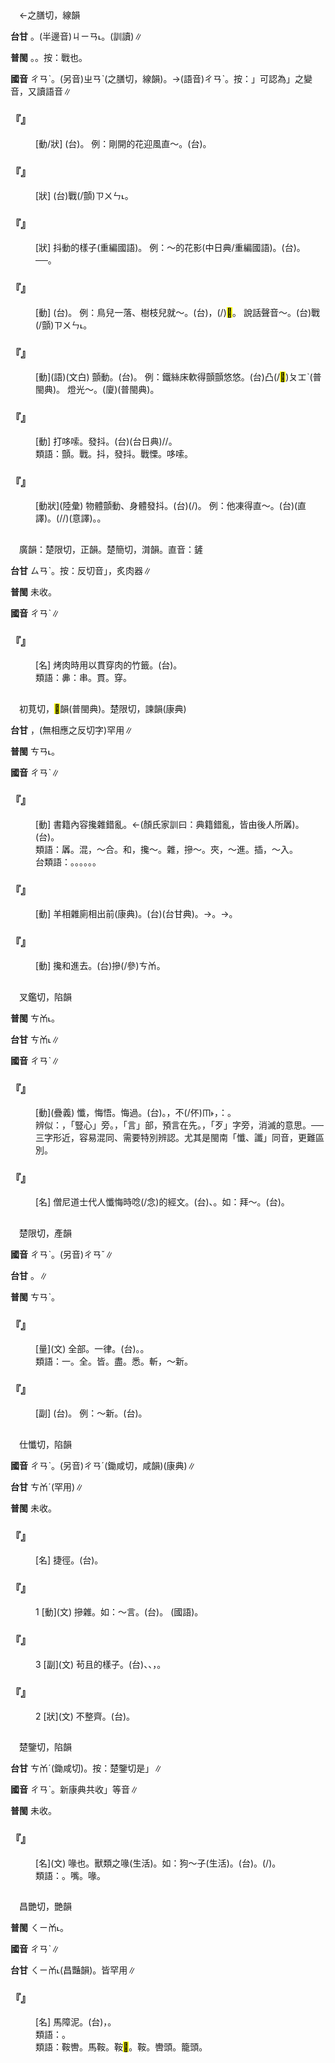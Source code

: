 
=={{ruby|顫|ㄔㄢˋ}}==

　←之膳切，線韻

'''台甘''' {{ruby|(文)|ㄐㄧㄢ}}。(半邊音)<rt>ㄐㄧㄢ˪</rt>。{{ruby|(語)|ㄒㄧㆷ}}(訓讀)∥

'''普閩''' {{ruby|(文)|ㄐㄧㄢ˪}}。{{ruby|(白)|ㄗㄨㄣ˪}}。按：戰也。

'''國音''' <rt>ㄔㄢˋ</rt>。(另音)<rt>ㄓㄢˋ</rt>(之膳切，線韻)。→(語音)<rt>ㄔㄢˋ</rt>。按：{{ruby|「|ㄔㄢˋ}}」可認為{{ruby|「|ㄓㄢˋ}}」之變音，又讀語音∥

    

==='''『{{ruby|顫|ㄔㄢˋ}}{{ruby|顫|ㄔㄢˋ}}{{ruby|巍|ㄨㄟ}}{{ruby|巍|ㄨㄟ}}』'''===
: [動/狀] (台){{ruby|輕|ㄎㄧㄣ}}{{ruby|輕|ㄎㄧㄣ}}{{ruby|搖|ㄧㄜˊ}}{{ruby|動|ㄉㄤ˫}}。 例：剛開的花迎風直～。(台){{ruby|拄|ㄉㄨˋ}}{{ruby|開|ㄎㄨㄧ}}{{ruby|丌|ㆤ}}{{ruby|花|ㄏㄨㆤ}}{{ruby|吹|ㄘㄨㆤ}}{{ruby|/|ㄘㆤ}}{{ruby|著|ㄉㄧㄜㆷ ͘}}{{ruby|風|ㄏㆲ}}{{ruby|/|ㄏㄨㄤ}}{{ruby|輕|ㄎㄧㄣ}}{{ruby|輕|ㄎㄧㄣ}}{{ruby|搖|ㄧㄜˊ}}{{ruby|動|ㄉㄤ˫}}。
    

==='''『{{ruby|顫|ㄔㄢˋ}}{{ruby|微|ㄨㄟˊ}}{{ruby|微|ㄨㄟˊ}}』'''===
: [狀] (台){{ruby|懼|ㄎㄨ˫}}{{ruby|懼|ㄎㄨ˫}}戰(/顫)<rt>ㄗㄨㄣ˪</rt>。
    

==='''『{{ruby|顫|ㄔㄢˋ}}{{ruby|悠|ㄧㄡ}}{{ruby|悠|ㄧㄡ}}』'''===
: [狀] 抖動的樣子(重編國語)。 例：～的花影(中日典/重編國語)。(台){{ruby|花|ㄏㄨㆤ}}{{ruby|影|ㄧㆩˋ}}{{ruby|搖|ㄧㄜˊ}}{{ruby|咧|ㄌㆤ˪}}{{ruby|搖|ㄧㄜˊ}}{{ruby|咧|ㄌㆤ˪}}。──{{ruby|花|ㄏㄨㆤ}}{{ruby|枝|ㄍㄧ}}{{ruby|<mark>&#xf9bf6;</mark>|ㄒㄧㆬ˪}}{{ruby|一|ㄐㄧㆵ ͘}}{{ruby|下|·ㆤ˫}}{{ruby|<mark>&#xf9bf6;</mark>|ㄒㄧㆬ˪}}{{ruby|一|ㄐㄧㆵ ͘}}{{ruby|下|·ㆤ˫}}。
    

==='''『{{ruby|顫|ㄔㄢˋ}}{{ruby|巍|ㄨㄟ}}』'''===
: [動] (台){{ruby|<mark>&#xf9bf6;</mark>|ㄒㄧㆬ˪}}。 例：鳥兒一落、樹枝兒就～。(台){{ruby|鳥|ㄐㄧㄠˋ}}{{ruby|仔|ㄚ}}{{ruby|若|ㄋㄚ˫}}{{ruby|歇|ㄏㄧㄜㆷ}}{{ruby|落|ㄌㄜㆷ ͘}}{{ruby|來|·ㄌㄞˊ}}，{{ruby|樹|ㄑㄧㄨ˫}}{{ruby|枝|ㄍㄧ}}{{ruby|著|ㄉㄧㄜㆷ}}(/{{ruby|都|ㄉㄜ˫}}){{ruby|<mark>&#xf9bf6;</mark>|ㄒㄧㆬ˪}}{{ruby|一|ㄐㄧㆵ ͘}}{{ruby|下|·ㆤ˫}}<mark>&#xf9bf6;</mark>{{ruby|一|ㄐㄧㆵ ͘}}{{ruby|下|·ㆤ˫}}。 說話聲音～。(台){{ruby|講|ㄍㆲˋ}}{{ruby|話|ㄨㆤ˫}}{{ruby|丌|ㆤ}}{{ruby|聲|ㄒㄧㆩ}}{{ruby|會|ㄨㆤ˫}}{{ruby|/|ㆤ˫}}戰(/顫)<rt>ㄗㄨㄣ˪</rt>。
    

==='''『{{ruby|顫|ㄔㄢˋ}}{{ruby|悠|ㄧㄡ}}』'''===
: [動](語)(文白) 顫動。(台){{ruby|<mark>&#xf9bf6;</mark>|ㄒㄧㆬ˪}}。 例：鐵絲床軟得顫顫悠悠。(台)凸(/<mark>&#xf91c9;</mark>)<rt>ㄆㆲˋ</rt>{{ruby|軟|ㄋㆭˋ}}{{ruby|<mark>&#xf9bf6;</mark>|ㄒㄧㆬ˪}}{{ruby|<mark>&#xf9bf6;</mark>|ㄒㄧㆬ˪}}(普閩典)。 燈光～。(廈){{ruby|燈|ㄉㄧㄥ}}{{ruby|火|ㄏㄨㆤˋ}}{{ruby|/|ㄏㆤˋ}}{{ruby|/|ㄏㄜˋ}}{{ruby|咧|ㄌㆤ˪}}{{ruby|掣|ㄘㄨㄚㆷ}}(普閩典)。
    

==='''『{{ruby|顫|ㄔㄢˋ}}{{ruby|抖|ㄉㄡˇ}}』'''===
: [動] 打哆嗦。發抖。(台){{ruby|愕|ㄎㆤㆷ ͘}}{{ruby|愕|ㄎㆤㆷ ͘}}{{ruby|戰|ㄗㄨㄣ˪}}(台日典)/{{ruby|<mark>&#xf8ef2;</mark>|ㄎㄨ˫}}{{ruby|<mark>&#xf8ef2;</mark>|ㄎㄨ˫}}{{ruby|戰|ㄗㄨㄣ˪}}/{{ruby|( )|ㄍㄧㆷ ͘}}{{ruby|( )|ㄍㄧㆷ ͘}}{{ruby|<mark>&#xf96f7;</mark>|ㄗㄨㄣ}}。
:類語：顫。戰。抖，發抖。戰慄。哆嗦。
:
    

==='''『{{ruby|顫|ㄔㄢˋ}}』'''===
: [動狀](陸彙) 物體顫動、身體發抖。(台){{ruby|戰|ㄗㄨㄣ˪}}(/{{ruby|顫|ㄐㄧㄢ˪}})。 例：他凍得直～。(台){{ruby|伊|ㄧ}}{{ruby|凍|ㄉㄤ˪}}{{ruby|<mark>&#xffa42;</mark>|ㄍㄚㆷ}}{{ruby|一|ㄧㆵ}}{{ruby|直|ㄉㄧㆵ ͘}}{{ruby|戰|ㄗㄨㄣ˪}}(直譯)。{{ruby|伊|ㄧ}}{{ruby|寒|ㄍㄨㆩˊ}}{{ruby|<mark>&#xffa42;</mark>|ㄍㄚㆷ}}{{ruby|<mark>&#xf8ef2;</mark>|ㄎㄨ˫}}{{ruby|<mark>&#xf8ef2;</mark>|ㄎㄨ˫}}{{ruby|慟|ㄉㆲ˪}}{{ruby|慟|ㄉㆲ˪}}(/{{ruby|<mark>&#xf8ef2;</mark>|ㄎㄨ˫}}{{ruby|<mark>&#xf8ef2;</mark>|ㄎㄨ˫}}{{ruby|戰|ㄗㄨㄣ˪}}/{{ruby|<mark>&#xf8ef2;</mark>|ㄎㄨ˫}}{{ruby|<mark>&#xf8ef2;</mark>|ㄎㄨ˫}}{{ruby|<mark>&#xf96f7;</mark>|ㄗㄨㄣ}})(意譯)。{{ruby|<mark>&#xf8ef2;</mark>|ㄎㄧ˫}}{{ruby|<mark>&#xf8ef2;</mark>|ㄎㄧ˫}}{{ruby|<mark>&#xf96f7;</mark>|ㄗㄨㄣ}}。
    

=={{ruby|丳|ㄔㄢˋ}}==

　廣韻：楚限切，正韻。楚簡切，潸韻。直音：鏟

'''台甘''' <rt>ㄙㄢˋ</rt>。按：反切音{{ruby|「|ㄘㄢˋ}}」，炙肉器∥

'''普閩''' 未收。

'''國音''' <rt>ㄔㄢˋ</rt>∥

    

==='''『{{ruby|丳|ㄔㄢˋ}}』'''===
: [名] 烤肉時用以貫穿肉的竹籤。(台){{ruby|竹|ㄉㄧㆤㆶ}}{{ruby|鐕|ㄑㄧㆰˋ}}{{ruby|仔|ㄚ}}。
:類語：丳：串。貫。穿。
:
    

=={{ruby|羼|ㄔㄢˋ}}==

　初莧切，<mark>&#xf8ec9;</mark>韻(普閩典)。楚限切，諫韻(康典)

'''台甘''' {{ruby|(文)|ㄘㄢˋ}}{{ruby|。|ㄙㄢˋ}}，(無相應之反切字)罕用∥

'''普閩''' <rt>ㄘㄢ˪</rt>。

'''國音''' <rt>ㄔㄢˋ</rt>∥

    

==='''『{{ruby|羼|ㄔㄢˋ}}{{ruby|雜|ㄗㄚˊ}}』'''===
: [動] 書籍內容攙雜錯亂。←(顏氏家訓曰：典籍錯亂，皆由後人所羼)。(台){{ruby|羼|ㄘㄢˋ}}{{ruby|雜|ㄗㄚㆴ ͘}}。
:類語：羼。混，～合。和，攙～。雜，摻～。夾，～進。插，～入。
:
:台類語：{{ruby|摻|ㄘㆰ}}。{{ruby|濫|ㄌㆰ˫}}。{{ruby|夾|ㄍㄧㄚㆴ}}。{{ruby|插|ㄘㄚㆴ}}。{{ruby|搢|ㄐㆪ˪}}。{{ruby|塞|ㄙㆤㆷ}}。
:
    

==='''『{{ruby|羼|ㄔㄢˋ}}』'''===
: [動] 羊相雜廁相出前(康典)。(台){{ruby|羊|ㄧㆧˊ}}{{ruby|/|ㄧㆫˊ}}{{ruby|仔|ㄚ}}{{ruby|相|ㄒㄧㄜ}}{{ruby|/|ㄙㆩ}}{{ruby|爭|ㄗㆥ}}{{ruby|/|ㄐㆪ}}{{ruby|<mark>&#xffa49;</mark>|ㆠㆤㆷ}}{{ruby|/|ㆠㄨㆤㆷ}}{{ruby|做|ㄗㄨㆤ˪}}{{ruby|/|ㄗㄜ˪}}{{ruby|頭|ㄊㄠˊ}}{{ruby|前|ㄐㄧㄥˊ}}(台甘典)。→{{ruby|插|ㄘㄚㆴ}}{{ruby|雜|ㄗㄚㆴ ͘}}。→{{ruby|摻|ㄘㆰ}}{{ruby|雜|ㄗㄚㆴ ͘}}。
    

==='''『{{ruby|羼|ㄔㄢˋ}}{{ruby|入|ㄖㄨˋ}}』'''===
: [動] 攙和進去。(台)摻(/參)<rt>ㄘㆰ</rt>{{ruby|摻|ㄘㆰ}}{{ruby|濫|ㄌㆰ˫}}{{ruby|濫|ㄌㆰ˫}}{{ruby|入|ㆢㄧㆴ ͘}}{{ruby|/|ㄌㄧㆴ ͘}}{{ruby|去|ㄎㄧ˪}}。
    

=={{ruby|懺|ㄔㄢˋ}}==

　叉鑑切，陷韻

'''普閩''' <rt>ㄘㆰ˪</rt>。

'''台甘''' <rt>ㄘㆰ˪</rt>∥

'''國音''' <rt>ㄔㄢˋ</rt>∥

    

==='''『{{ruby|懺|ㄔㄢˋ}}{{ruby|悔|ㄏㄨㄟˇ}}』'''===
: [動](疊義) 懺，悔悟。悔過。(台){{ruby|懺|ㄘㆰ˪}}{{ruby|悔|ㄏㄨㆤˋ}}。{{ruby|自|ㄗㄨ˫}}{{ruby|己|ㄍㄧˋ}}{{ruby|知|ㄗㄞ}}{{ruby|影|ㄧㆩˋ}}{{ruby|過|ㄍㆤ˪}}{{ruby|/|ㄍㄨㆤ˪}}{{ruby|去|ㄎㄧ˪}}{{ruby|做|ㄗㄨㆤ˪}}{{ruby|/|ㄗㄜ˪}}{{ruby|錯|ㄘㄜ˪}}，{{ruby|反|ㄏㄨㄢˋ}}{{ruby|悔|ㄏㄨㆤˋ}}{{ruby|認|ㆢㄧㄣ˫}}{{ruby|/|ㄌㄧㄣ˫}}不(/伓)<rt>ㆬ˫</rt>{{ruby|著|ㄉㄧㄜㆷ ͘}}，{{ruby|有|ㄧㄨˋ}}{{ruby|意|ㄧ˪}}{{ruby|改|ㄍㄞˋ}}{{ruby|過|ㄍㄜ˪}}{{ruby|自|ㄗㄨ˫}}{{ruby|新|ㄒㄧㄣ}}{{ruby|叫|ㄍㄧㄜ˪}}{{ruby|做|ㄗㄨㆤ˪}}{{ruby|/|ㄗㄜ˪}}：{{ruby|懺|ㄘㆰ˪}}{{ruby|悔|ㄏㄨㆤ˪}}。
:辨似：{{ruby|懺|ㄔㄢˋ}}，「豎心」旁。{{ruby|讖|ㄔㄣˋ}}，「言」部，預言在先。{{ruby|殲|ㄐㄧㄢ}}，「歹」字旁，消滅的意思。──三字形近，容易混同、需要特別辨認。尤其是閩南「懺、讖」同音，更難區別。
:
    

==='''『{{ruby|懺|ㄔㄢˋ}}』'''===
: [名] 僧尼道士代人懺悔時唸(/念)的經文。(台){{ruby|和|ㄏㆤˊ}}{{ruby|/|ㄏㄨㆤˊ}}{{ruby|尚|ㄒㄧㆫ˫}}{{ruby|/|ㄒㄧㆧ˫}}、{{ruby|尼|ㄋㄧˊ}}{{ruby|姑|ㄍㆦ}}{{ruby|替|ㄊㄨㆤ˪}}{{ruby|/|ㄊㆤ˪}}{{ruby|信|ㄒㄧㄣ˪}}{{ruby|徒|ㄉㆦˊ}}{{ruby|誦|ㄒㄧㆲ˫}}{{ruby|經|ㄍㄧㄥ}}{{ruby|禮|ㄌㆤˋ}}{{ruby|佛|ㄏㄨㆵ ͘}}{{ruby|祈|ㄍㄧˊ}}{{ruby|禱|ㄉㄜˋ}}{{ruby|認|ㆢㄧㄣ˫}}{{ruby|/|ㄌㄧㄣ˫}}{{ruby|罪|ㄗㄨㆤ˫}}{{ruby|悔|ㄏㄨㆤˋ}}{{ruby|過|ㄍㄜ˪}}{{ruby|丌|ㆤ}}{{ruby|經|ㄍㄧㄥ}}{{ruby|文|ㆠㄨㄣˊ}}。如：拜～。(台){{ruby|拜|ㄅㄞ˪}}{{ruby|懺|ㄘㆰ˪}}。
    

=={{ruby|<mark>&#xf9675;</mark>|ㄔㄢˋ}}==

　楚限切，產韻

'''國音''' <rt>ㄔㄢˋ</rt>。(另音)<rt>ㄔㄢˇ</rt>∥

'''台甘''' {{ruby|(文)|ㄘㄢˋ}}。{{ruby|(語)|ㄘㄨㆩˋ}}∥

'''普閩''' <rt>ㄘㄢˋ</rt>。

    

==='''『{{ruby|一|ㄧ}}{{ruby|<mark>&#xf9675;</mark>|ㄔㄢˋ}}』'''===
: [量](文) 全部。一律。(台){{ruby|全|ㄗㄨㄢˊ}}{{ruby|部|ㄅㆦ˫}}。{{ruby|一|ㄧㆵ}}{{ruby|律|ㄌㄨㆵ ͘}}。
:類語：一。全。皆。盡。悉。斬，～新。
:
    

==='''『{{ruby|<mark>&#xf9675;</mark>|ㄔㄢˋ}}{{ruby|<mark>&#xf9675;</mark>|ㄔㄢˋ}}』'''===
: [副] (台){{ruby|全|ㄗㄨㄢˊ}}{{ruby|部|ㄅㆦ˫}}。 例：～新。(台){{ruby|全|ㄗㄨㄢˊ}}{{ruby|部|ㄅㆦ˫}}{{ruby|新|ㄒㄧㄣ}}{{ruby|丌|ㆤ}}。
    

=={{ruby|儳|ㄔㄢˋ}}==

　仕懺切，陷韻

'''國音''' <rt>ㄔㄢˋ</rt>。(另音)<rt>ㄔㄢˊ</rt>(鋤咸切，咸韻)(康典)∥

'''台甘''' <rt>ㄘㆰˊ</rt>(罕用)∥

'''普閩''' 未收。

    

==='''『{{ruby|儳|ㄔㄢˋ}}{{ruby|道|ㄉㄠˋ}}』'''===
: [名] 捷徑。(台){{ruby|近|ㄍㄨㄣ˫}}{{ruby|/|ㄍㄧㄣ˫}}{{ruby|路|ㄌㆦ˫}}。
    

==='''『{{ruby|儳|ㄔㄢˋ}}』'''===
:1  [動](文) 摻雜。如：～言。(台){{ruby|插|ㄘㄚㆴ}}{{ruby|嘴|ㄘㄨㄧ˪}}。 (國語){{ruby|打|ㄉㄚˇ}}{{ruby|岔|ㄔㄚˋ}}。
    

==='''『{{ruby|儳|ㄔㄢˋ}}』'''===
:3  [副](文) 茍且的樣子。(台){{ruby|茍|ㄍㆦˋ}}{{ruby|且|ㄑㄧㆩˋ}}、{{ruby|襯|ㄑㄧㄣ˪}}{{ruby|襯|ㄑㄧㄣ˪}}{{ruby|綵|ㄘㄞˋ}}{{ruby|綵|ㄘㄞˋ}}、{{ruby|無|ㆠㄜˊ}}{{ruby|認|ㆢㄧㄣ˫}}{{ruby|/|ㄌㄧㄣ˫}}{{ruby|真|ㄐㄧㄣ}}，{{ruby|無|ㆠㄜˊ}}{{ruby|整|ㄐㄧㄥˋ}}{{ruby|肅|ㄒㄧㆦㆶ}}。
    

==='''『{{ruby|儳|ㄔㄢˋ}}』'''===
:2  [狀](文) 不整齊。(台){{ruby|無|ㆠㄜˊ}}{{ruby|整|ㄐㄧㄥˋ}}{{ruby|齊|ㄗㄨㆤˊ}}{{ruby|/|ㄗㆤˊ}}。
    

=={{ruby|嚵|ㄔㄢˋ}}==

　楚鑒切，陷韻

'''台甘''' <rt>ㄘㆰˊ</rt>(鋤咸切)。按：楚鑒切是{{ruby|「|ㄘㆰ˪}}」∥

'''國音''' <rt>ㄔㄢˋ</rt>。新康典共收{{ruby|「|ㄔㄢˊ}}{{ruby|、|ㄔㄢ}}{{ruby|、|ㄐㄧㄢˇ}}{{ruby|、|ㄓㄢˇ}}{{ruby|、|ㄔㄢˋ}}」等音∥

'''普閩''' 未收。

    

==='''『{{ruby|嚵|ㄔㄢˋ}}』'''===
: [名](文) 喙也。獸類之喙(生活)。如：狗～子(生活)。(台){{ruby|眾|ㄐㄧㄥ}}{{ruby|生|ㄙㆥ}}{{ruby|/|ㄒㆪ}}{{ruby|丌|ㆤ}}{{ruby|喙|ㄘㄨㄧ˪}}。{{ruby|嘴|ㄘㄨㄧ˪}}{{ruby|圈|ㄎㆦ}}(/{{ruby|框|ㄎㆲ}})。
:類語：{{ruby|嚵|ㄔㄢˋ}}。嘴。喙。
:
    

=={{ruby|<mark>&#xf9eba;</mark>|ㄔㄢˋ}}==

　昌艷切，艷韻

'''普閩''' <rt>ㄑㄧㆰ˪</rt>。

'''國音''' <rt>ㄔㄢˋ</rt>∥

'''台甘''' <rt>ㄑㄧㆰ˪</rt>(昌豔韻){{ruby|。|ㄒㄧㆰ}}。皆罕用∥

    

==='''『{{ruby|<mark>&#xf9eba;</mark>|ㄔㄢˋ}}』'''===
: [名] 馬障泥。(台){{ruby|<mark>&#xf8eb9;</mark>|ㆡㄨ˫}}{{ruby|踮|ㄉㄧㆰ˪}}{{ruby|馬|ㆠㆤˋ}}{{ruby|鞍|ㄨㆩ}}{{ruby|兩|ㄌㄧㆲˋ}}{{ruby|邊|ㄅㆪ}}，{{ruby|防|ㄏㆲˊ}}{{ruby|止|ㄐㄧˋ}}{{ruby|泥|ㄋㄧˊ}}{{ruby|土|ㄊㆦˊ}}{{ruby|丌|ㆤ}}{{ruby|器|ㄎㄧ˪}}{{ruby|具|ㄍㄨ˫}}。
:類語：{{ruby|驏|ㄔㄢˇ}}。
:
:類語：鞍轡。馬鞍。鞍<mark>&#xf9eba;</mark>。鞍{{ruby|<mark>&#xf99eb;</mark>|ㄐㄧㄢˋ}}。轡頭。籠頭。
:
    
